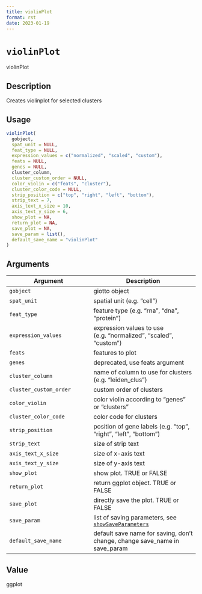 ```yaml
--- 
title: violinPlot 
format: rst 
date: 2023-01-19 
--- 
```

# `violinPlot`

violinPlot


## Description

Creates violinplot for selected clusters


## Usage

```r
violinPlot(
  gobject,
  spat_unit = NULL,
  feat_type = NULL,
  expression_values = c("normalized", "scaled", "custom"),
  feats = NULL,
  genes = NULL,
  cluster_column,
  cluster_custom_order = NULL,
  color_violin = c("feats", "cluster"),
  cluster_color_code = NULL,
  strip_position = c("top", "right", "left", "bottom"),
  strip_text = 7,
  axis_text_x_size = 10,
  axis_text_y_size = 6,
  show_plot = NA,
  return_plot = NA,
  save_plot = NA,
  save_param = list(),
  default_save_name = "violinPlot"
)
```


## Arguments

Argument      |Description
------------- |----------------
`gobject`     |     giotto object
`spat_unit`     |     spatial unit (e.g. "cell")
`feat_type`     |     feature type (e.g. "rna", "dna", "protein")
`expression_values`     |     expression values to use (e.g. "normalized", "scaled", "custom")
`feats`     |     features to plot
`genes`     |     deprecated, use feats argument
`cluster_column`     |     name of column to use for clusters (e.g. "leiden_clus")
`cluster_custom_order`     |     custom order of clusters
`color_violin`     |     color violin according to "genes" or "clusters"
`cluster_color_code`     |     color code for clusters
`strip_position`     |     position of gene labels (e.g. "top", "right", "left", "bottom")
`strip_text`     |     size of strip text
`axis_text_x_size`     |     size of x-axis text
`axis_text_y_size`     |     size of y-axis text
`show_plot`     |     show plot. TRUE or FALSE
`return_plot`     |     return ggplot object. TRUE or FALSE
`save_plot`     |     directly save the plot. TRUE or FALSE
`save_param`     |     list of saving parameters, see [`showSaveParameters`](#showsaveparameters)
`default_save_name`     |     default save name for saving, don't change, change save_name in save_param


## Value

ggplot


